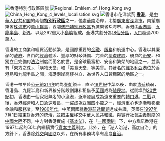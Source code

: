 [[File:Flag_of_Hong_Kong.svg|香港特別行政區區旗]]
[[File:Regional_Emblem_of_Hong_Kong.svg|right]]
[[File:China_Hong_Kong_4_levels_localisation.svg|left]]
[[File:Bauhinia_blakeana_(Key_West).jpg|香港市花洋紫荊]]
'''[[香港|香港]]'''，是[[中華人民共和国|中華人民共和国]]的兩個'''[[特別行政區|特別行政區]]'''之一，位處[[華南|華南]]沿岸，北接[[廣東省|廣東省]][[深圳市|深圳市]]，南望廣東省[[珠海市|珠海市]]的[[萬山群島|萬山群島]]，西迎[[澳門特別行政區|澳門特別行政區]]及廣東省珠海市。香港由[[香港島|香港島]]、[[九龍半島|九龍半島]]、[[新界|新界]]、以及262個大小[[香港島嶼|島嶼]]組成，全港共劃分為[[香港行政區劃|18個分區]]，[[香港人口|人口]]超過700萬人。

香港的工商業和經貿活動頻繁，是國際重要的[[金融|金融]]、[[服務業|服務]]和航運中心。香港以其廉潔的[[香港政府|政府]]、自由的[[經濟|經濟]]體系、豐厚的財政儲備、完善的[[基礎建設|基礎建設]]、優良的[[治安|治安]]、和獨立且完備的[[法治|法治]]制度而聞名於世，是全球最富裕、安全和繁榮的地區之一，並素有「東方之珠」、「購物天堂」和「美食天堂」等美譽。其著名的[[維多利亞港|維多利亞港]]位於香港島和九龍半島之間，海港兩岸高樓林立，為世界人口最稠密的地區之一。

香港一帶早於[[公元|公元]][[前214年|前214年]]納為[[秦朝|秦朝]]領土，直至[[19世紀|19世紀]]中葉以後，由於[[清廷|清廷]]積弱，香港島、九龍半島和新界被分階段割讓和租借予[[英國|英國]]成為[[殖民地|殖民地]]。從開埠到[[20世紀|20世紀]]初，香港由一個寂寂無名的小漁港，逐漸發展成為遠東重要的[[轉口港|轉口港]]。[[第二次世界大戰|二戰]]以後，香港經濟和人口急速增長，一躍成為[[亞洲四小龍|亞洲四小龍]]之一，經濟重心也逐漸轉移至金融和服務業。至[[1980年代|1980年代]]，中英兩國就[[香港前途問題|香港前途問題]]達成共識，英國在[[1997年|1997年]][[7月1日|7月1日]]結束對香港的統治，並把[[香港主權移交|主權移交]]中華人民共和國。與實行[[社會主義|社會主義]]制度的[[中國大陸|中國大陸]]不同，中方對香港實施《[[香港基本法|基本法]]》，在「[[一國兩制|一國兩制]]」下，中方承諾香港在1997年起的50年內繼續實行[[資本主義|資本主義]]制度。此外，在「港人治港，高度自治」的方針下，香港除[[香港外交|外交]]與[[香港軍事|國防]]以外，在所有事務均享有高度[[自治|自治]]。